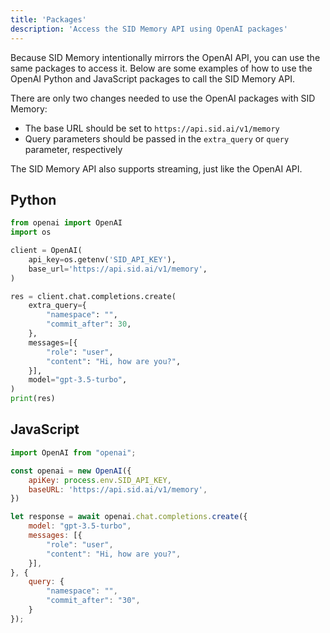 ```yaml
---
title: 'Packages'
description: 'Access the SID Memory API using OpenAI packages'
---
```

Because SID Memory intentionally mirrors the OpenAI API,
you can use the same packages to access it.
Below are some examples of how to use the OpenAI Python and JavaScript packages to call the SID Memory API.

There are only two changes needed to use the OpenAI packages with SID Memory:
- The base URL should be set to `https://api.sid.ai/v1/memory`
- Query parameters should be passed in the `extra_query` or `query` parameter, respectively

The SID Memory API also supports streaming, just like the OpenAI API.

## Python
```python
from openai import OpenAI
import os

client = OpenAI(
    api_key=os.getenv('SID_API_KEY'),
    base_url='https://api.sid.ai/v1/memory',
)

res = client.chat.completions.create(
    extra_query={
        "namespace": "",
        "commit_after": 30,
    },
    messages=[{
        "role": "user",
        "content": "Hi, how are you?",
    }],
    model="gpt-3.5-turbo",
)
print(res)
```

## JavaScript
```javascript
import OpenAI from "openai";

const openai = new OpenAI({
    apiKey: process.env.SID_API_KEY,
    baseURL: 'https://api.sid.ai/v1/memory',
})

let response = await openai.chat.completions.create({
    model: "gpt-3.5-turbo",
    messages: [{
        "role": "user",
        "content": "Hi, how are you?",
    }],
}, {
    query: {
        "namespace": "",
        "commit_after": "30",
    }
});

```
